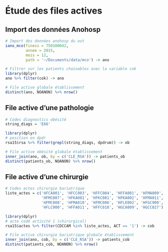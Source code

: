 # Étude des files actives

## Import des données Anohosp

```r
# Import des données anohosp du out
iano_mco(finess = 750100042, 
         annee = 2015,
         mois = 12,
         path = '~/Documents/data/mco') -> ano

# Filtrer sur les patients chainables avec la variable cok
library(dplyr)
ano %>% filter(cok) -> ano

# File active globale établissement
distinct(ano, NOANON) %>% nrow()
```

## File active d'une pathologie

```r
# Codes diagnostics obésité 
string_diags = 'E66'

library(dplyr)
# position en dpdr
rsa15$rsa %>% filter(grepl(string_diags, dpdrum)) -> ob

# File active obésité globale établissement
inner_join(ano, ob, by = c('CLE_RSA')) -> patients_ob
distinct(patients_ob, NOANON) %>% nrow()
```


## File active d'une chirurgie

```r
# Codes actes chirurgie bariatrique
liste_actes = c('HFCA001', 'HFCC003', 'HFFC004', 'HFFA001', 'HFMA009',
                'HFMC007', 'HFKA001', 'HFKC001', 'HFKA002', 'HFMA011',
                'HFMC008', 'HFMA010', 'HFMC006', 'HFLE002', 'HFGC900',
                'HFLC900', 'HFFA011', 'HFFC018', 'HGCA009', 'HGCC027')

library(dplyr)
# acte codé activité 1 (chirurgical)
rsa15$actes %>% filter(CDCCAM %in% liste_actes, ACT == '1') -> cob

# File active chirurgie bariatrique globale établissement
inner_join(ano, cob, by = c('CLE_RSA')) -> patients_cob
distinct(patients_cob, NOANON) %>% nrow()
```

